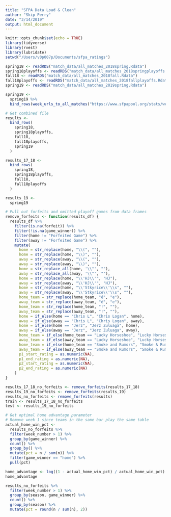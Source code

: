 ```yaml
---
title: "SFPA Data Load & Clean"
author: "Skip Perry"
date: "3/14/2019"
output: html_document
---
```


```r
knitr::opts_chunk$set(echo = TRUE)
library(tidyverse)
library(rvest)
library(lubridate)
setwd("/Users/v0p007p/Documents/sfpa_ratings")
```

```r
spring18 <- readRDS("match_data/all_matches_2018spring.Rdata")
spring18playoffs <- readRDS("match_data/all_matches_2018springplayoffs.Rdata")
fall18 <- readRDS("match_data/all_matches_2018fall.Rdata")
fall18playoffs <- readRDS("match_data/all_matches_2018fallplayoffs.Rdata")
spring19 <- readRDS("match_data/all_matches_2019spring.Rdata")

spring19 <- 
  spring19 %>% 
  bind_rows(week_urls_to_all_matches("https://www.sfpapool.org/stats/week/62/"))

# Get combined file
results <-
  bind_rows(
    spring18,
    spring18playoffs,
    fall18,
    fall18playoffs,
    spring19
  )

results_17_18 <-
  bind_rows(
    spring18,
    spring18playoffs,
    fall18,
    fall18playoffs
  )

results_19 <-
  spring19

# Pull out forfeits and omitted playoff games from data frames
remove_forfeits <- function(results_df) {
  results_df %>% 
    filter(is.na(forfeit)) %>% 
    filter(!is.na(game_winner)) %>% 
    filter(home != "Forfeited Game") %>% 
    filter(away != "Forfeited Game") %>% 
    mutate(
      home = str_replace(home, "\\(", ""),
      home = str_replace(home, "\\)", ""),
      away = str_replace(away, "\\(", ""),
      away = str_replace(away, "\\)", ""),
      home = str_replace_all(home, '\\"', ""),
      away = str_replace_all(away, '\\"', ""),
      home = str_replace(home, "\\'HJ\\'", "HJ"),
      away = str_replace(away, "\\'HJ\\'", "HJ"),
      home = str_replace(home, "\\'Stkyrice\\'\\s", ""),
      away = str_replace(away, "\\'Stkyrice\\'\\s", ""),
      home_team = str_replace(home_team, "é", "e"),
      away_team = str_replace(away_team, "é", "e"),
      home_team = str_replace(home_team, "!", ""),
      away_team = str_replace(away_team, "!", ""),
      home = if_else(home == "Chris L", "Chris Logan", home),
      away = if_else(away == "Chris L", "Chris Logan", away),
      home = if_else(home == "Jerz", "Jerz Zuluaga", home),
      away = if_else(away == "Jerz", "Jerz Zuluaga", away),
      home_team = if_else(home_team == "Lucky Horseshoe", "Lucky Horseshoe Caballeros", home_team),
      away_team = if_else(away_team == "Lucky Horseshoe", "Lucky Horseshoe Caballeros", away_team),
      home_team = if_else(home_team == "Smoke and Rumors", "Smoke & Rumors", home_team),
      away_team = if_else(away_team == "Smoke and Rumors", "Smoke & Rumors", away_team),
      p1_start_rating = as.numeric(NA), 
      p1_end_rating = as.numeric(NA),
      p2_start_rating = as.numeric(NA), 
      p2_end_rating = as.numeric(NA)
    )
}

results_17_18_no_forfeits <- remove_forfeits(results_17_18)
results_19_no_forfeits <- remove_forfeits(results_19)
results_no_forfeits <- remove_forfeits(results)
train <- results_17_18_no_forfeits
test <- results_19_no_forfeits

# Get optimal home advantage parameter
# Remove week 1 since teams in the same bar play the same table
actual_home_win_pct <- 
  results_no_forfeits %>% 
  filter(week_number > 1) %>% 
  group_by(game_winner) %>% 
  count() %>% 
  group_by() %>% 
  mutate(pct = n / sum(n)) %>% 
  filter(game_winner == "home") %>% 
  pull(pct)

home_advantage <- log((1 - actual_home_win_pct) / actual_home_win_pct) / log(10) * -400
home_advantage

results_no_forfeits %>% 
  filter(week_number > 1) %>% 
  group_by(season, game_winner) %>% 
  count() %>% 
  group_by(season) %>% 
  mutate(pct = round(n / sum(n), 2))
```